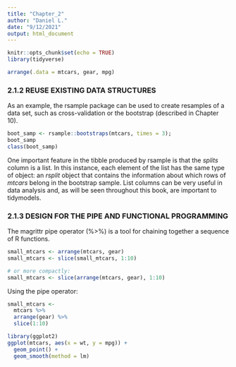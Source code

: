 ```yaml
---
title: "Chapter_2"
author: "Daniel L."
date: "9/12/2021"
output: html_document
---
```


```r
knitr::opts_chunk$set(echo = TRUE)
library(tidyverse)
```

```r
arrange(.data = mtcars, gear, mpg)
```

### 2.1.2 REUSE EXISTING DATA STRUCTURES

As an example, the rsample package can be used to create resamples of a data set, such as cross-validation or the bootstrap (described in Chapter 10). 

```r
boot_samp <- rsample::bootstraps(mtcars, times = 3); 
boot_samp
class(boot_samp)
```

One important feature in the tibble produced by rsample is that the $splits$ column is a list. In this instance, each element of the list has the same type of object: an $rsplit$ object that contains the information about which rows of $mtcars$ belong in the bootstrap sample. List columns can be very useful in data analysis and, as will be seen throughout this book, are important to tidymodels.

### 2.1.3 DESIGN FOR THE PIPE AND FUNCTIONAL PROGRAMMING

The magrittr pipe operator (%>%) is a tool for chaining together a sequence of R functions.

```r
small_mtcars <- arrange(mtcars, gear)
small_mtcars <- slice(small_mtcars, 1:10)

# or more compactly:
small_mtcars <- slice(arrange(mtcars, gear), 1:10)
```

Using the pipe operator:

```r
small_mtcars <- 
  mtcars %>% 
  arrange(gear) %>% 
  slice(1:10)
```

```r
library(ggplot2)
ggplot(mtcars, aes(x = wt, y = mpg)) +
  geom_point() + 
  geom_smooth(method = lm)
```

